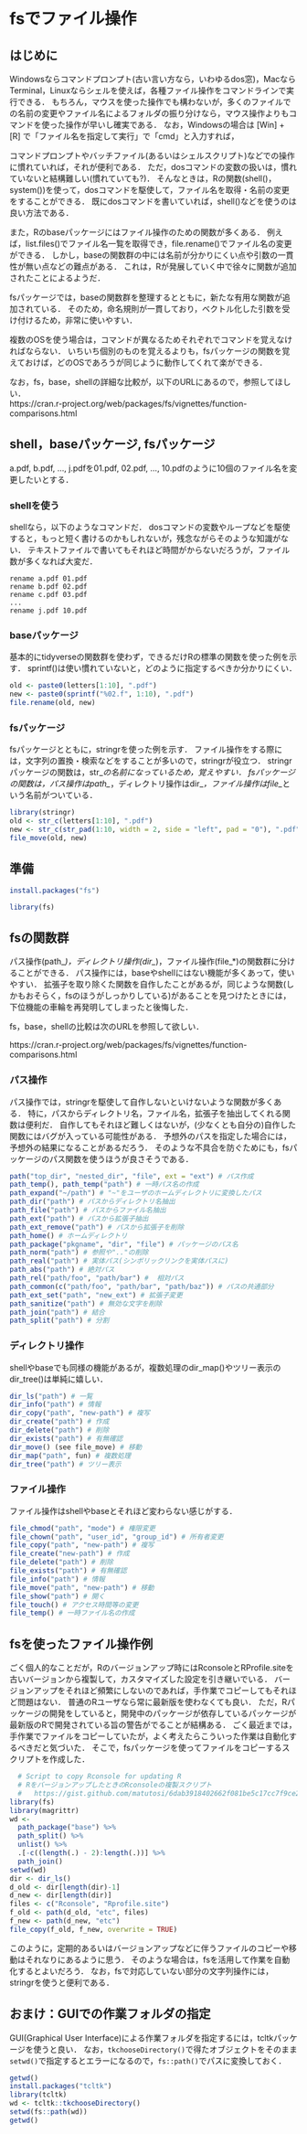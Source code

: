 # fsでファイル操作 {#fs}

## はじめに

Windowsならコマンドプロンプト(古い言い方なら，いわゆるdos窓)，MacならTerminal，Linuxならシェルを使えば，各種ファイル操作をコマンドラインで実行できる．
もちろん，マウスを使った操作でも構わないが，多くのファイルでの名前の変更やファイル名によるフォルダの振り分けなら，マウス操作よりもコマンドを使った操作が早いし確実である．
なお，Windowsの場合は [Win] + [R] で「ファイル名を指定して実行」で「cmd」と入力すれば，

コマンドプロンプトやバッチファイル(あるいはシェルスクリプト)などでの操作に慣れていれば，それが便利である．
ただ，dosコマンドの変数の扱いは，慣れていないと結構難しい(慣れていても?)．
そんなときは，Rの関数(shell()，system())を使って，dosコマンドを駆使して，ファイル名を取得・名前の変更をすることができる．
既にdosコマンドを書いていれば，shell()などを使うのは良い方法である．

また，Rのbaseパッケージにはファイル操作のための関数が多くある．
例えば，list.files()でファイル名一覧を取得でき，file.rename()でファイル名の変更ができる．
しかし，baseの関数群の中には名前が分かりにくい点や引数の一貫性が無い点などの難点がある．
これは，Rが発展していく中で徐々に関数が追加されたことによるようだ．

fsパッケージでは，baseの関数群を整理するとともに，新たな有用な関数が追加されている．
そのため，命名規則が一貫しており，ベクトル化した引数を受け付けるため，非常に使いやすい．

複数のOSを使う場合は，コマンドが異なるためそれぞれでコマンドを覚えなければならない．
いちいち個別のものを覚えるよりも，fsパッケージの関数を覚えておけば，どのOSであろうが同じように動作してくれて楽ができる．

なお，fs，base，shellの詳細な比較が，以下のURLにあるので，参照してほしい．   
https://cran.r-project.org/web/packages/fs/vignettes/function-comparisons.html

## shell，baseパッケージ, fsパッケージ

a.pdf, b.pdf, ..., j.pdfを01.pdf, 02.pdf, ..., 10.pdfのように10個のファイル名を変更したいとする．

### shellを使う

shellなら，以下のようなコマンドだ．
dosコマンドの変数やループなどを駆使すると，もっと短く書けるのかもしれないが，残念ながらそのような知識がない．
テキストファイルで書いてもそれほど時間がからないだろうが，ファイル数が多くなれば大変だ．

```
rename a.pdf 01.pdf
rename b.pdf 02.pdf
rename c.pdf 03.pdf
...
rename j.pdf 10.pdf
```

### baseパッケージ

基本的にtidyverseの関数群を使わず，できるだけRの標準の関数を使った例を示す．
sprintf()は使い慣れていないと，どのように指定するべきか分かりにくい．

```r
old <- paste0(letters[1:10], ".pdf")
new <- paste0(sprintf("%02.f", 1:10), ".pdf")
file.rename(old, new)
```

### fsパッケージ

fsパッケージとともに，stringrを使った例を示す．
ファイル操作をする際には，文字列の置換・検索などをすることが多いので，stringrが役立つ．
stringrパッケージの関数は，str_*の名前になっているため，覚えやすい．
fsパッケージの関数は，パス操作はpath_*，ディレクトリ操作はdir_*，ファイル操作はfile_*という名前がついている．

```r
library(stringr)
old <- str_c(letters[1:10], ".pdf")
new <- str_c(str_pad(1:10, width = 2, side = "left", pad = "0"), ".pdf")
file_move(old, new)
```

## 準備

```r
install.packages("fs")
```

```r
library(fs)
```

## fsの関数群

パス操作(path_*)，ディレクトリ操作(dir_*)，ファイル操作(file_*)の関数群に分けることができる．
パス操作には，baseやshellにはない機能が多くあって，使いやすい．
拡張子を取り除くた関数を自作したことがあるが，同じような関数(しかもおそらく，fsのほうがしっかりしている)があることを見つけたときには，
下位機能の車輪を再発明してしまったと後悔した．

fs，base，shellの比較は次のURLを参照して欲しい．

https://cran.r-project.org/web/packages/fs/vignettes/function-comparisons.html


### パス操作    

パス操作では，stringrを駆使して自作しないといけないような関数が多くある．
特に，パスからディレクトリ名，ファイル名，拡張子を抽出してくれる関数は便利だ．
自作してもそれほど難しくはないが，(少なくとも自分の)自作した関数にはバグが入っている可能性がある．
予想外のパスを指定した場合には，予想外の結果になることがあるだろう．
そのような不具合を防ぐためにも，fsパッケージのパス関数を使うほうが良さそうである．

```r
path("top_dir", "nested_dir", "file", ext = "ext") # パス作成   
path_temp(), path_temp("path") # 一時パス名の作成   
path_expand("~/path") # "~"をユーザのホームディレクトリに変換したパス   
path_dir("path") # パスからディレクトリ名抽出   
path_file("path") # パスからファイル名抽出   
path_ext("path") # パスから拡張子抽出   
path_ext_remove("path") # パスから拡張子を削除   
path_home() # ホームディレクトリ   
path_package("pkgname", "dir", "file") # パッケージのパス名   
path_norm("path") # 参照や".."の削除   
path_real("path") # 実体パス(シンボリックリンクを実体パスに)   
path_abs("path") # 絶対パス
path_rel("path/foo", "path/bar") #  相対パス  
path_common(c("path/foo", "path/bar", "path/baz")) # パスの共通部分   
path_ext_set("path", "new_ext") # 拡張子変更   
path_sanitize("path") # 無効な文字を削除   
path_join("path") # 結合
path_split("path") # 分割
```

### ディレクトリ操作    

shellやbaseでも同様の機能があるが，複数処理のdir_map()やツリー表示のdir_tree()は単純に嬉しい．

```r
dir_ls("path") # 一覧   
dir_info("path") # 情報   
dir_copy("path", "new-path") # 複写   
dir_create("path") # 作成   
dir_delete("path") # 削除   
dir_exists("path") # 有無確認   
dir_move() (see file_move) # 移動   
dir_map("path", fun) # 複数処理   
dir_tree("path") # ツリー表示   
```



### ファイル操作   

ファイル操作はshellやbaseとそれほど変わらない感じがする．

```r
file_chmod("path", "mode") # 権限変更   
file_chown("path", "user_id", "group_id") # 所有者変更   
file_copy("path", "new-path") # 複写   
file_create("new-path") # 作成   
file_delete("path") # 削除   
file_exists("path") # 有無確認   
file_info("path") # 情報   
file_move("path", "new-path") # 移動   
file_show("path") # 開く   
file_touch() # アクセス時間等の変更   
file_temp() # 一時ファイル名の作成   
```


## fsを使ったファイル操作例

ごく個人的なことだが，Rのバージョンアップ時にはRconsoleとRProfile.siteを古いバージョンから複製して，カスタマイズした設定を引き継いでいる．
バージョンアップをそれほど頻繁にしないのであれば，手作業でコピーしてもそれほど問題はない．
普通のRユーザなら常に最新版を使わなくても良い．
ただ，Rパッケージの開発をしていると，開発中のパッケージが依存しているパッケージが最新版のRで開発されている旨の警告がでることが結構ある．
ごく最近までは，手作業でファイルをコピーしていたが，よく考えたらこういった作業は自動化するべきだと気づいた．
そこで，fsパッケージを使ってファイルをコピーするスクリプトを作成した．

```r
  # Script to copy Rconsole for updating R
  # RをバージョンアップしたときのRconsoleの複製スクリプト
  #   https://gist.github.com/matutosi/6dab3918402662f081be5c17cc7f9ce2
library(fs)
library(magrittr)
wd <- 
  path_package("base") %>%
  path_split() %>%
  unlist() %>%
  .[-c((length(.) - 2):length(.))] %>%
  path_join()  
setwd(wd)
dir <- dir_ls()
d_old <- dir[length(dir)-1]
d_new <- dir[length(dir)]
files <- c("Rconsole", "Rprofile.site")
f_old <- path(d_old, "etc", files)
f_new <- path(d_new, "etc")
file_copy(f_old, f_new, overwrite = TRUE)
```

このように，定期的あるいはバージョンアップなどに伴うファイルのコピーや移動はそれなりにあるように思う．
そのような場合は，fsを活用して作業を自動化するとよいだろう．
なお，fsで対応していない部分の文字列操作には，stringrを使うと便利である．

## おまけ：GUIでの作業フォルダの指定

GUI(Graphical User Interface)による作業フォルダを指定するには，tcltkパッケージを使うと良い．
なお，`tkchooseDirectory()`で得たオブジェクトをそのまま`setwd()`で指定するとエラーになるので，`fs::path()`でパスに変換しておく．

```r
getwd()
install.packages("tcltk")
library(tcltk)
wd <- tcltk::tkchooseDirectory()
setwd(fs::path(wd))
getwd()
```

